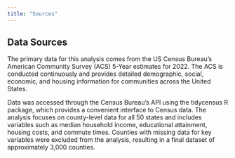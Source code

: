 ```yaml
---
title: "Sources"
---
```


## Data Sources

The primary data for this analysis comes from the US Census Bureau's American Community Survey (ACS) 5-Year estimates for 2022. The ACS is conducted continuously and provides detailed demographic, social, economic, and housing information for communities across the United States.

Data was accessed through the Census Bureau's API using the tidycensus R package, which provides a convenient interface to Census data. The analysis focuses on county-level data for all 50 states and includes variables such as median household income, educational attainment, housing costs, and commute times. Counties with missing data for key variables were excluded from the analysis, resulting in a final dataset of approximately 3,000 counties.